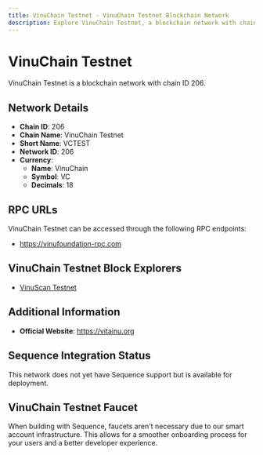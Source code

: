 ```yaml
--- 
title: VinuChain Testnet - VinuChain Testnet Blockchain Network
description: Explore VinuChain Testnet, a blockchain network with chain ID 206. Learn about its native currency, VinuChain, and how to interact with the network.
---
```


# VinuChain Testnet

VinuChain Testnet is a blockchain network with chain ID 206.

## Network Details

- **Chain ID**: 206
- **Chain Name**: VinuChain Testnet
- **Short Name**: VCTEST
- **Network ID**: 206
- **Currency**: 
  - **Name**: VinuChain
  - **Symbol**: VC
  - **Decimals**: 18

## RPC URLs

VinuChain Testnet can be accessed through the following RPC endpoints:

- https://vinufoundation-rpc.com

## VinuChain Testnet Block Explorers

- [VinuScan Testnet](https://testnet.vinuscan.com)

## Additional Information

- **Official Website**: https://vitainu.org

## Sequence Integration Status

This network does not yet have Sequence support but is available for deployment.

## VinuChain Testnet Faucet

When building with Sequence, faucets aren't necessary due to our smart account infrastructure. This allows for a smoother onboarding process for your users and a better developer experience.
